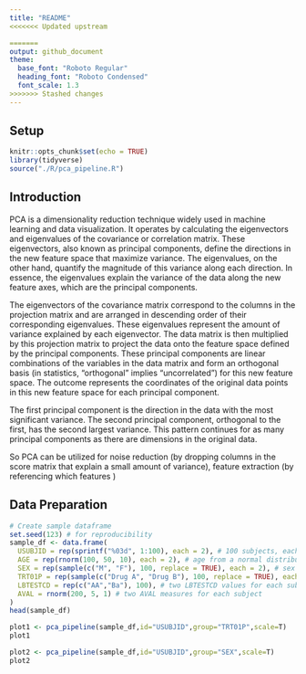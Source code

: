 ```yaml
---
title: "README"
<<<<<<< Updated upstream

=======
output: github_document
theme:
  base_font: "Roboto Regular"
  heading_font: "Roboto Condensed"
  font_scale: 1.3
>>>>>>> Stashed changes
---
```

## Setup

```r
knitr::opts_chunk$set(echo = TRUE)
library(tidyverse)
source("./R/pca_pipeline.R")
```

## Introduction

PCA is a dimensionality reduction technique widely used in machine learning and data visualization. It operates by calculating the eigenvectors and eigenvalues of the covariance or correlation matrix. These eigenvectors, also known as principal components, define the directions in the new feature space that maximize variance. The eigenvalues, on the other hand, quantify the magnitude of this variance along each direction. In essence, the eigenvalues explain the variance of the data along the new feature axes, which are the principal components.

The eigenvectors of the covariance matrix correspond to the columns in the projection matrix and are arranged in descending order of their corresponding eigenvalues. These eigenvalues represent the amount of variance explained by each eigenvector. The data matrix is then multiplied by this projection matrix to project the data onto the feature space defined by the principal components. These principal components are linear combinations of the variables in the data matrix and form an orthogonal basis (in statistics, "orthogonal" implies "uncorrelated") for this new feature space. The outcome represents the coordinates of the original data points in this new feature space for each principal component.

The first principal component is the direction in the data with the most significant variance. The second principal component, orthogonal to the first, has the second largest variance. This pattern continues for as many principal components as there are dimensions in the original data.

So PCA can be utilized for noise reduction (by dropping columns in the score matrix that explain a small amount of variance), feature extraction (by referencing which features )

## Data Preparation

```r
# Create sample dataframe
set.seed(123) # for reproducibility
sample_df <- data.frame(
  USUBJID = rep(sprintf("%03d", 1:100), each = 2), # 100 subjects, each repeated twice
  AGE = rep(rnorm(100, 50, 10), each = 2), # age from a normal distribution, each repeated twice
  SEX = rep(sample(c("M", "F"), 100, replace = TRUE), each = 2), # sex randomly assigned, each repeated twice
  TRT01P = rep(sample(c("Drug A", "Drug B"), 100, replace = TRUE), each = 2), # treatment randomly assigned, each repeated twice
  LBTESTCD = rep(c("AA","Ba"), 100), # two LBTESTCD values for each subject
  AVAL = rnorm(200, 5, 1) # two AVAL measures for each subject
)
head(sample_df)
```

```r
plot1 <- pca_pipeline(sample_df,id="USUBJID",group="TRT01P",scale=T)
plot1
```

```r
plot2 <- pca_pipeline(sample_df,id="USUBJID",group="SEX",scale=T)
plot2
```

```r

```


